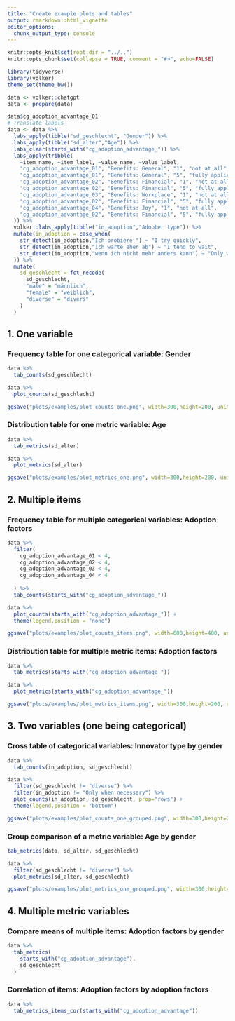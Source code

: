```yaml
---
title: "Create example plots and tables"
output: rmarkdown::html_vignette
editor_options: 
  chunk_output_type: console
---
```


```r

knitr::opts_knit$set(root.dir = "../..")
knitr::opts_chunk$set(collapse = TRUE, comment = "#>", echo=FALSE)

library(tidyverse)
library(volker)
theme_set(theme_bw())

data <- volker::chatgpt
data <- prepare(data)

data$cg_adoption_advantage_01
# Translate labels
data <- data %>% 
  labs_apply(tibble("sd_geschlecht", "Gender")) %>% 
  labs_apply(tibble("sd_alter","Age")) %>% 
  labs_clear(starts_with("cg_adoption_advantage_")) %>% 
  labs_apply(tribble(
    ~item_name, ~item_label, ~value_name, ~value_label,
    "cg_adoption_advantage_01", "Benefits: General", "1", "not at all",
    "cg_adoption_advantage_01", "Benefits: General", "5", "fully applies",
    "cg_adoption_advantage_02", "Benefits: Financial", "1", "not at all",
    "cg_adoption_advantage_02", "Benefits: Financial", "5", "fully applies",
    "cg_adoption_advantage_03", "Benefits: Workplace", "1", "not at all",
    "cg_adoption_advantage_02", "Benefits: Financial", "5", "fully applies",
    "cg_adoption_advantage_04", "Benefits: Joy", "1", "not at all",
    "cg_adoption_advantage_02", "Benefits: Financial", "5", "fully applies",
  )) %>% 
  volker::labs_apply(tibble("in_adoption","Adopter type")) %>%   
  mutate(in_adoption = case_when(
    str_detect(in_adoption,"Ich probiere ") ~ "I try quickly",
    str_detect(in_adoption,"Ich warte eher ab") ~ "I tend to wait",
    str_detect(in_adoption,"wenn ich nicht mehr anders kann") ~ "Only when necessary",
  )) %>%   
  mutate(
    sd_geschlecht = fct_recode(
      sd_geschlecht,
      "male" = "männlich",
      "female" = "weiblich",
      "diverse" = "divers"
    )
  )

```

## 1. One variable

### Frequency table for one categorical variable: Gender
```r

data %>% 
  tab_counts(sd_geschlecht)

data %>% 
  plot_counts(sd_geschlecht)

ggsave("plots/examples/plot_counts_one.png", width=300,height=200, units="px", dpi=96)

```

### Distribution table for one metric variable: Age
```r

data %>%
  tab_metrics(sd_alter)

data %>%
  plot_metrics(sd_alter)

ggsave("plots/examples/plot_metrics_one.png", width=300,height=200, units="px", dpi=96)

```

## 2. Multiple items

### Frequency table for multiple categorical variables: Adoption factors
```r

data %>% 
  filter(
    cg_adoption_advantage_01 < 4,
    cg_adoption_advantage_02 < 4,
    cg_adoption_advantage_03 < 4,
    cg_adoption_advantage_04 < 4
    
  ) %>% 
  tab_counts(starts_with("cg_adoption_advantage_"))

data %>% 
  plot_counts(starts_with("cg_adoption_advantage_")) +
  theme(legend.position = "none")

ggsave("plots/examples/plot_counts_items.png", width=600,height=400, units="px", dpi=96, scale = 0.5)
```

### Distribution table for multiple metric items: Adoption factors
```r

data %>% 
  tab_metrics(starts_with("cg_adoption_advantage_"))

data %>% 
  plot_metrics(starts_with("cg_adoption_advantage_"))

ggsave("plots/examples/plot_metrics_items.png", width=300,height=200, units="px", dpi=96, scale = 1.2)
```

## 3. Two variables (one being categorical)

### Cross table of categorical variables: Innovator type by gender

```r

data %>% 
  tab_counts(in_adoption, sd_geschlecht)

data %>% 
  filter(sd_geschlecht != "diverse") %>% 
  filter(in_adoption != "Only when necessary") %>% 
  plot_counts(in_adoption, sd_geschlecht, prop="rows") +
  theme(legend.position = "bottom")

ggsave("plots/examples/plot_counts_one_grouped.png", width=300,height=200, units="px", dpi=96, scale = 1)
```

### Group comparison of a metric variable: Age by gender

```r

tab_metrics(data, sd_alter, sd_geschlecht)

data %>% 
  filter(sd_geschlecht != "diverse") %>% 
  plot_metrics(sd_alter, sd_geschlecht)

ggsave("plots/examples/plot_metrics_one_grouped.png", width=300,height=200, units="px", dpi=96, scale = 1)
```

## 4. Multiple metric variables

### Compare means of multiple items: Adoption factors by gender
```r

data %>% 
  tab_metrics(
    starts_with("cg_adoption_advantage"), 
    sd_geschlecht
  )

```

### Correlation of items: Adoption factors by adoption factors
```r

data %>% 
  tab_metrics_items_cor(starts_with("cg_adoption_advantage"))

```
